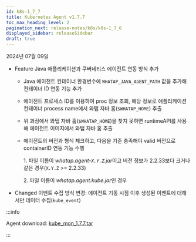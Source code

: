 ```yaml
---
id: k8s-1_7_7
title: Kubernetes Agent v1.7.7
toc_max_heading_level: 2
pagination_next: release-notes/k8s/k8s-1_7_6
displayed_sidebar: releaseSidebar
draft: true
---
```


2024년 07월 09일

- <Status>Feature</Status> Java 애플리케이션과 쿠버네티스 에이전트 연동 방식 추가

  - Java 에이전트 컨테이너 환경변수에 `WHATAP_JAVA_AGENT_PATH` 값을 추가해 컨테이너 ID 연동 기능 추가

  - 에이전트 프로세스 ID를 이용하여 proc 정보 조회, 해당 정보로 애플리케이션 컨테이너 process name에서 와탭 자바 홈(`$WHATAP_HOME`) 추출

  - 위 과정에서 와탭 자바 홈(`$WHATAP_HOME`)을 찾지 못하면 runtimeAPI를 사용해 에이전트 이미지에서 와탭 자바 홈 추출

  - 에이전트의 버전과 형식 체크하고, 다음을 기준 충족해야 valid 버전으로 containerID 연동 기능 수행

    1\. 파일 이름이 *whatap.agent-`X.Y.Z`.jar*이고 버전 정보가 2.2.33보다 크거나 같은 경우(`X.Y.Z` >= 2.2.33)

    2\. 파일 이름이 *whatap.agent.kube.jar*인 경우

- <Status>Changed</Status> 이벤트 수집 방식 변경: 에이전트 기동 시점 이후 생성된 이벤트에 대해서만 데이터 수집(`kube_event`)

:::info

Agent download: [kube_mon_1.7.7.tar](https://repo.whatap.io/docker/kube_mon_1.7.7.tar)

:::